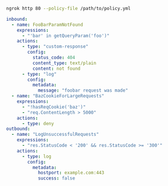 ```bash
ngrok http 80 --policy-file /path/to/policy.yml
```

```yaml title="policy.yml"
inbound:
  - name: FooBarParamNotFound
    expressions:
      - "'bar' in getQueryParam('foo')"
    actions:
      - type: "custom-response"
        config:
          status_code: 404
          content_type: text/plain
          content: not found
      - type: "log"
        config:
          metadata:
            message: "foobar request was made"
  - name: "BazCookieForLargeRequests"
    expressions:
      - "!hasReqCookie('baz')"
      - "req.ContentLength > 5000"
    actions:
      - type: deny
outbound:
  - name: "LogUnsuccessfulRequests"
    expressions:
      - "res.StatusCode < '200' && res.StatusCode >= '300'"
    actions:
      - type: log
        config:
          metadata:
            hostport: example.com:443
            success: false
```
